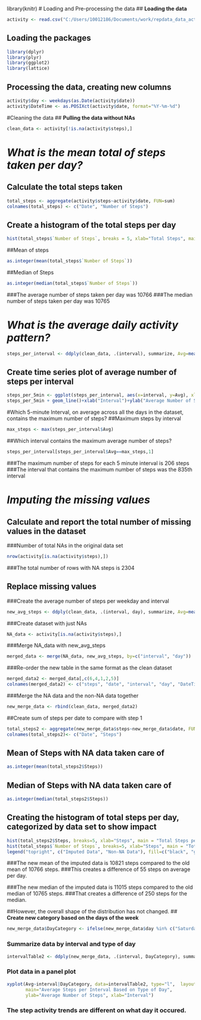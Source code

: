 library(knitr)
# Loading and Pre-processing the data
## **Loading the data**
```R
activity <- read.csv("C:/Users/10012186/Documents/work/repdata_data_activity/activity.csv")
```
## **Loading the packages**
```R
library(dplyr)
library(plyr)
library(ggplot2)
library(lattice)
```
## **Processing the data, creating new columns**
```R
activity$day <- weekdays(as.Date(activity$date))
activity$DateTime <- as.POSIXct(activity$date, format="%Y-%m-%d")
```
#Cleaning the data
## **Pulling the data without NAs**
```R
clean_data <- activity[!is.na(activity$steps),]
```

# *What is the mean total of steps taken per day?*
## **Calculate the total steps taken**
```R
total_steps <- aggregate(activity$steps~activity$date, FUN=sum)
colnames(total_steps) <- c("Date", "Number of Steps")
```

## **Create a histogram of the total steps per day**
```R
hist(total_steps$`Number of Steps`, breaks = 5, xlab="Total Steps", main = "Total Count of Steps per Day")
```

##Mean of steps
```R
as.integer(mean(total_steps$`Number of Steps`))
```

##Median of Steps
```R
as.integer(median(total_steps$`Number of Steps`))
```
###The average number of steps taken per day was 10766
###The median number of steps taken per day was 10765

# *What is the average daily activity pattern?*
```R
steps_per_interval <- ddply(clean_data, .(interval), summarize, Avg=mean(steps))
```
## **Create time series plot of average number of steps per interval**
```R
steps_per_5min <- ggplot(steps_per_interval, aes(x=interval, y=Avg), xlab="Interval", ylab="Average Number of Steps")
steps_per_5min + geom_line()+xlab("Interval")+ylab("Average Number of Steps")+ggtitle("Average Number of Steps per Interval")
```

#Which 5-minute Interval, on average across all the days in the dataset, contains the maximum number of steps? 
##Maximum steps by interval
```R
max_steps <- max(steps_per_interval$Avg)
```
##Which interval contains the maximum average number of steps?
```R
steps_per_interval[steps_per_interval$Avg==max_steps,1]
```

###The maximum number of steps for each 5 minute interval is 206 steps 
###The interval that contains the maximum number of steps was the 835th interval

# *Imputing the missing values*
## **Calculate and report the total number of missing values in the dataset**
###Number of total NAs in the original data set
```R
nrow(activity[is.na(activity$steps),])
```
###The total number of rows with NA steps is 2304

## **Replace missing values** 
###Create the average number of steps per weekday and interval
```R
new_avg_steps <- ddply(clean_data, .(interval, day), summarize, Avg=mean(steps))
```

###Create dataset with just NAs
```R
NA_data <- activity[is.na(activity$steps),]
```

###Merge NA_data with new_avg_steps
```R
merged_data <- merge(NA_data, new_avg_steps, by=c("interval", "day"))
```

###Re-order the new table in the same format as the clean dataset
```R
merged_data2 <- merged_data[,c(6,4,1,2,5)]
colnames(merged_data2) <- c("steps", "date", "interval", "day", "DateTime")
```

###Merge the NA data and the non-NA data together
```R
new_merge_data <- rbind(clean_data, merged_data2)
```

##Create sum of steps per date to compare with step 1
```R
total_steps2 <- aggregate(new_merge_data$steps~new_merge_data$date, FUN=sum, )
colnames(total_steps2)<- c("Date", "Steps")
```

## Mean of Steps with NA data taken care of
```R
as.integer(mean(total_steps2$Steps))
```
## Median of Steps with NA data taken care of
```R
as.integer(median(total_steps2$Steps))
```

## **Creating the histogram of total steps per day, categorized by data set to show impact**
```R
hist(total_steps2$Steps, breaks=5, xlab="Steps", main = "Total Steps per Day with NAs Fixed", col="Black")
hist(total_steps$`Number of Steps`, breaks=5, xlab="Steps", main = "Total Steps per Day with NAs Fixed", col="Grey", add=T)
legend("topright", c("Imputed Data", "Non-NA Data"), fill=c("black", "grey") )
```
###The new mean of the imputed data is 10821 steps compared to the old mean of 10766 steps. 
###This creates a difference of 55 steps on average per day.

###The new median of the imputed data is 11015 steps compared to the old median of 10765 steps. 
###That creates a difference of 250 steps for the median.

##However, the overall shape of the distribution has not changed.
## **Create new category based on the days of the week**
```R
new_merge_data$DayCategory <- ifelse(new_merge_data$day %in% c("Saturday", "Sunday"), "Weekend", "Weekday")
```

### Summarize data by interval and type of day
```R
intervalTable2 <- ddply(new_merge_data, .(interval, DayCategory), summarize, Avg = mean(steps))
```

### Plot data in a panel plot
```R
xyplot(Avg~interval|DayCategory, data=intervalTable2, type="l",  layout = c(1,2),
       main="Average Steps per Interval Based on Type of Day", 
       ylab="Average Number of Steps", xlab="Interval")
```
### The step activity trends are different on what day it occured.
